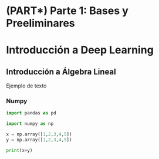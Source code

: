 <!-- ::: watermark -->
<!-- <img src="img/aif-logo.png" width="400"/> -->
<!-- ::: -->

# (PART\*) Parte 1: Bases y Preeliminares {-} 

# Introducción a Deep Learning


## Introducción a Álgebra Lineal

Ejemplo de texto

### Numpy

```python
import pandas as pd


```



```python
import numpy as np

x = np.array([1,2,3,4,5])
y = np.array([1,2,3,4,5])

print(x+y)
```

